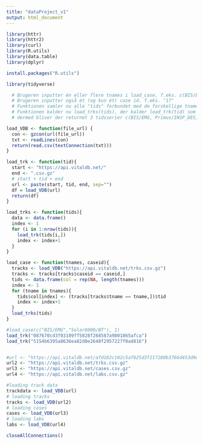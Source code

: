 ```yaml
---
title: "dataProject_v1"
output: html_document
---
```

```r
library(httr)
library(httr2)
library(curl)
library(R.utils)
library(data.table)
library(dplyr)

install.packages("R.utils")

library(tidyverse)
```

```r

  # Brugeren inputter én eller flere tnames i load_case, f.eks. c(BIS/EMG, Primus/INSP_DES, Solar8000/BT)
  # Brugeren inputter også ét (og kun ét) case id. f.eks. "17"
  # Funktionen samler nu alle "tids" forbundet med de forskellige tnames i case 1. ( i det her tilfælde 3 stk.)
  # Funktionen kalder nu load_trks(tids), der kalder load_trk(tid) som kalder load vdb (der henter fra api) på alle tid i tids
  # dermed bliver der returnet 3 tidsserier c(BIS/EMG, Primus/INSP_DES, Solar8000/BT), der alle tilhører case 17

load_VDB <- function(file_url) {
  con <- gzcon(url(file_url))
  txt <- readLines(con)
  return(read.csv(textConnection(txt)))
}

load_trk <- function(tid){
  start <- "https://api.vitaldb.net/"
  end <- ".csv.gz" 
  # start + tid + end
  url <- paste(start, tid, end, sep="")
  df = load_VDB(url)
  return(df)
}

load_trks <- function(tids){
  data <- data.frame()
  index <- 1
  for (i in 1:nrow(tids)){
    load_trk(tids[i,])
    index <- index+1
  }
}

load_case <- function(tnames, caseid){
  tracks <- load_VDB("https://api.vitaldb.net/trks.csv.gz")
  tracks <- tracks[tracks$caseid == caseid,]
  tids <- data.frame(col = rep(NA, length(tnames)))
  index <- 1
  for (tname in tnames){
    tids$col[index] <- (tracks[tracks$tname == tname,])$tid
    index <- index+1
  }
  load_trks(tids)
}

#load_case(c("BIS/EMG","Solar8000/BT"), 1)
load_trk("087670cd3f03109ff5028f268587a9801865afca")
load_trk("5154b6395a8636ea82d0e2648f2957227f0ad816")



```

```r
#url <- "https://api.vitaldb.net/afd182c102c5af625d3f217280b3766d453d9e3f.csv.gz"
url2 <- "https://api.vitaldb.net/trks.csv.gz"
url3 <- "https://api.vitaldb.net/cases.csv.gz"
url4 <- "https://api.vitaldb.net/labs.csv.gz"

#loading track data
trackdata <- load_VDB(url)
# loading tracks
tracks <- load_VDB(url2)
# loading cases
cases <- load_VDB(url3)
# loading labs
labs <- load_VDB(url4)
```

```r
closeAllConnections()
```

